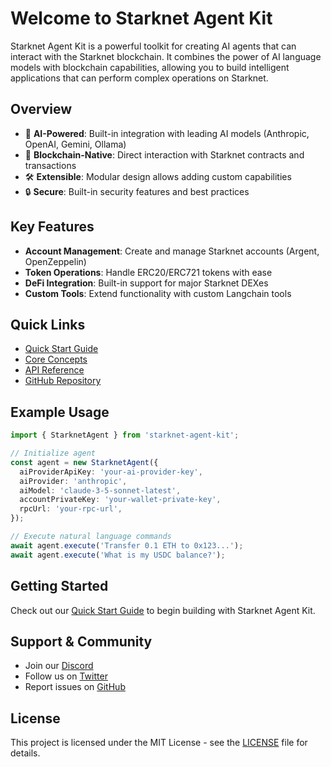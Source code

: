 # Welcome to Starknet Agent Kit

Starknet Agent Kit is a powerful toolkit for creating AI agents that can interact with the Starknet blockchain. It combines the power of AI language models with blockchain capabilities, allowing you to build intelligent applications that can perform complex operations on Starknet.

## Overview

- 🤖 **AI-Powered**: Built-in integration with leading AI models (Anthropic, OpenAI, Gemini, Ollama)
- 🔗 **Blockchain-Native**: Direct interaction with Starknet contracts and transactions
- 🛠️ **Extensible**: Modular design allows adding custom capabilities
- 🔒 **Secure**: Built-in security features and best practices

## Key Features

- **Account Management**: Create and manage Starknet accounts (Argent, OpenZeppelin)
- **Token Operations**: Handle ERC20/ERC721 tokens with ease
- **DeFi Integration**: Built-in support for major Starknet DEXes
- **Custom Tools**: Extend functionality with custom Langchain tools

## Quick Links

- [Quick Start Guide](/get-started/quickstart)
- [Core Concepts](/core-concepts/agent-actions)
- [API Reference](/reference/api-reference)
- [GitHub Repository](https://github.com/kasarlabs/starknet-agent-kit)

## Example Usage

```typescript
import { StarknetAgent } from 'starknet-agent-kit';

// Initialize agent
const agent = new StarknetAgent({
  aiProviderApiKey: 'your-ai-provider-key',
  aiProvider: 'anthropic',
  aiModel: 'claude-3-5-sonnet-latest',
  accountPrivateKey: 'your-wallet-private-key',
  rpcUrl: 'your-rpc-url',
});

// Execute natural language commands
await agent.execute('Transfer 0.1 ETH to 0x123...');
await agent.execute('What is my USDC balance?');
```

## Getting Started

Check out our [Quick Start Guide](/get-started/quickstart) to begin building with Starknet Agent Kit.

## Support & Community

- Join our [Discord](https://discord.gg/kasarlabs)
- Follow us on [Twitter](https://twitter.com/kasarlabs)
- Report issues on [GitHub](https://github.com/kasarlabs/starknet-agent-kit/issues)

## License

This project is licensed under the MIT License - see the [LICENSE](https://github.com/kasarlabs/starknet-agent-kit/blob/main/LICENSE) file for details.